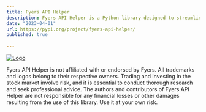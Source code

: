 ```yaml
---
title: Fyers API Helper
description: Fyers API Helper is a Python library designed to streamline your interaction with the Fyers API effortlessly. 
date: "2023-04-01"
url: https://pypi.org/project/fyers-api-helper/
published: true
  
---
```



[![Logo](https://raw.githubusercontent.com/AdityaDKale/fyers_api_helper/main/images/config_logo.png)](https://pypi.org/project/fyers-api-helper/)

Fyers API Helper is not affiliated with or endorsed by Fyers. All trademarks and logos belong to their respective owners. Trading and investing in the stock market involve risk, and it is essential to conduct thorough research and seek professional advice. The authors and contributors of Fyers API Helper are not responsible for any financial losses or other damages resulting from the use of this library. Use it at your own risk.
